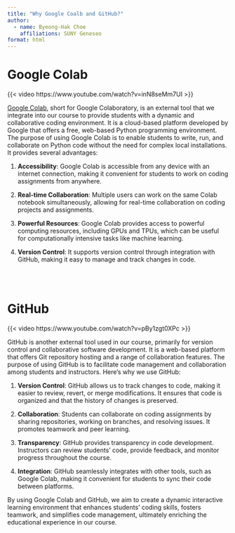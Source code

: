 ```yaml
---
title: "Why Google Coalb and GitHub?"
author: 
  - name: Byeong-Hak Choe
    affiliations: SUNY Geneseo
format: html
---
```


# Google Colab

{{< video https://www.youtube.com/watch?v=inN8seMm7UI >}}


[Google Colab](http://colab.research.google.com/), short for Google Colaboratory, is an external tool that we integrate into our course to provide students with a dynamic and collaborative coding environment. It is a cloud-based platform developed by Google that offers a free, web-based Python programming environment. The purpose of using Google Colab is to enable students to write, run, and collaborate on Python code without the need for complex local installations. It provides several advantages:

1.  **Accessibility**: Google Colab is accessible from any device with an internet connection, making it convenient for students to work on coding assignments from anywhere.

2.  **Real-time Collaboration**: Multiple users can work on the same Colab notebook simultaneously, allowing for real-time collaboration on coding projects and assignments.

3.  **Powerful Resources**: Google Colab provides access to powerful computing resources, including GPUs and TPUs, which can be useful for computationally intensive tasks like machine learning.

4.  **Version Control**: It supports version control through integration with GitHub, making it easy to manage and track changes in code.


<br><br>



# GitHub

{{< video https://www.youtube.com/watch?v=pBy1zgt0XPc >}}

GitHub is another external tool used in our course, primarily for version control and collaborative software development. It is a web-based platform that offers Git repository hosting and a range of collaboration features. The purpose of using GitHub is to facilitate code management and collaboration among students and instructors. Here's why we use GitHub:

1.  **Version Control**: GitHub allows us to track changes to code, making it easier to review, revert, or merge modifications. It ensures that code is organized and that the history of changes is preserved.

2.  **Collaboration**: Students can collaborate on coding assignments by sharing repositories, working on branches, and resolving issues. It promotes teamwork and peer learning.

3.  **Transparency**: GitHub provides transparency in code development. Instructors can review students' code, provide feedback, and monitor progress throughout the course.

4.  **Integration**: GitHub seamlessly integrates with other tools, such as Google Colab, making it convenient for students to sync their code between platforms.

By using Google Colab and GitHub, we aim to create a dynamic interactive learning environment that enhances students' coding skills, fosters teamwork, and simplifies code management, ultimately enriching the educational experience in our course.
